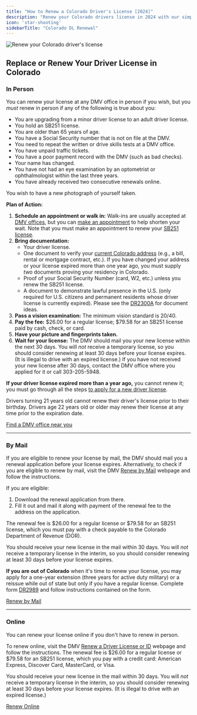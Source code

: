 ```yaml
---
title: "How to Renew a Colorado Driver's License [2024]"
description: "Renew your Colorado drivers license in 2024 with our simple, step-by-step guide. Find all the necessary requirements, forms, fees, and online renewal options to ensure a hassle-free experience. Stay legal and avoid fines - start your renewal process now!"
icon: 'star-shooting'
sidebarTitle: "Colorado DL Renewal"
---
```

![Renew your Colorado driver's license](https://driving-tests.org/wp-content/uploads/2024/07/renew-colorado-drivers-license.jpg)
## Replace or Renew Your Driver License in Colorado

### In Person

You can renew your license at any DMV office in person if you wish, but you *must* renew in person if any of the following is true about you:
- You are upgrading from a minor driver license to an adult driver license.
- You hold an SB251 license.
- You are older than 65 years of age.
- You have a Social Security number that is not on file at the DMV.
- You need to repeat the written or drive skills tests at a DMV office.
- You have unpaid traffic tickets.
- You have a poor payment record with the DMV (such as bad checks).
- Your name has changed.
- You have not had an eye examination by an optometrist or ophthalmologist within the last three years.
- You have already received two consecutive renewals online.

You wish to have a new photograph of yourself taken.

**Plan of Action:**
1. **Schedule an appointment or walk in:** Walk-ins are usually accepted at [DMV offices](https://driving-tests.org/dmv-near-me/colorado-dmv-office-locations/), but you can [make an appointment](https://coloradodor.hosted.acftechnologies.com/WAColorado/ACFCustom/Service.aspx) to help shorten your wait. Note that you must make an appointment to renew your [SB251 license](https://www.colorado.gov/pacific/dmv/co-rcsa-sb251-driver-licenses-and-ids).
2. **Bring documentation:**
   - Your driver license.
   - One document to verify your [current Colorado address](https://www.colorado.gov/pacific/dmv/proof-address) (e.g., a bill, rental or mortgage contract, etc.). If you have changed your address or your license expired more than one year ago, you must supply *two* documents proving your residency in Colorado.
   - Proof of your Social Security Number (card, W2, etc.) unless you renew the SB251 license.
   - A document to demonstrate lawful presence in the U.S. (only required for U.S. citizens and permanent residents whose driver license is currently expired). Please see the [DR2300A](https://www.colorado.gov/pacific/sites/default/files/DR2300.pdf) for document ideas.
3. **Pass a vision examination:** The minimum vision standard is 20/40.
4. **Pay the fee:** $26.00 for a regular license; $79.58 for an SB251 license paid by cash, check, or card.
5. **Have your picture and fingerprints taken.**
6. **Wait for your license:** The DMV should mail you your new license within the next 30 days. You will *not* receive a temporary license, so you should consider renewing at least 30 days before your license expires. (It is illegal to drive with an expired license.) If you have not received your new license after 30 days, contact the DMV office where you applied for it or call 303-205-5948.

**If your driver license expired more than a year ago,** you cannot renew it; you must go through all the steps [to apply for a new driver license](#level-5).

Drivers turning 21 years old cannot renew their driver's license prior to their birthday. Drivers age 22 years old or older may renew their license at any time prior to the expiration date.

[Find a DMV office near you](https://driving-tests.org/dmv-near-me/)

---

### By Mail

If you are eligible to renew your license by mail, the DMV should mail you a renewal application before your license expires. Alternatively, to check if you are eligible to renew by mail, visit the DMV [Renew by Mail](https://mydmv.colorado.gov/_/) webpage and follow the instructions.

If you are eligible:
1. Download the renewal application from there.
2. Fill it out and mail it along with payment of the renewal fee to the address on the application.

The renewal fee is $26.00 for a regular license or $79.58 for an SB251 license, which you must pay with a check payable to the Colorado Department of Revenue (DOR).

You should receive your new license in the mail within 30 days. You will *not* receive a temporary license in the interim, so you should consider renewing at least 30 days before your license expires.

**If you are out of Colorado** when it's time to renew your license, you may apply for a one-year extension (three years for active duty military) or a reissue while out of state but only if you have a regular license. Complete form [DR2989](https://www.colorado.gov/pacific/sites/default/files/DR2989.pdf) and follow instructions contained on the form.

[Renew by Mail](https://mydmv.colorado.gov/_/)

---

### Online

You can renew your license online if you don't have to renew in person.

To renew online, visit the DMV [Renew a Driver License or ID](https://mydmv.colorado.gov/?Link=OnlineRenewal) webpage and follow the instructions. The renewal fee is $26.00 for a regular license or $79.58 for an SB251 license, which you pay with a credit card: American Express, Discover Card, MasterCard, or Visa.

You should receive your new license in the mail within 30 days. You will *not* receive a temporary license in the interim, so you should consider renewing at least 30 days before your license expires. (It is illegal to drive with an expired license.)

[Renew Online](https://mydmv.colorado.gov/?Link=OnlineRenewal)

<Snippet file="renewal-state-block.mdx" />